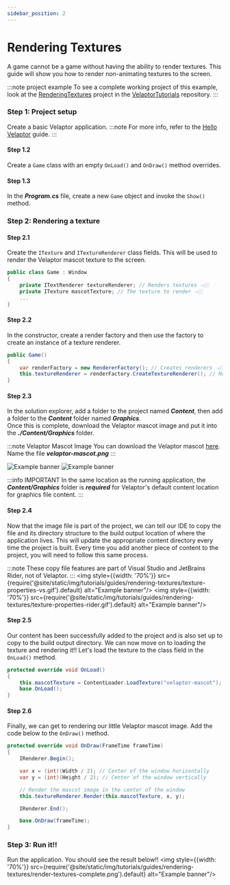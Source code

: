 ```yaml
---
sidebar_position: 2
---
```



# Rendering Textures

A game cannot be a game without having the ability to render textures.  This guide will show you how to render non-animating
textures to the screen.

:::note project example
To see a complete working project of this example, look at the [RenderingTextures](https://github.com/KinsonDigital/VelaptorTutorials/tree/master/RenderingTextures) project in the [VelaptorTutorials](https://github.com/KinsonDigital/VelaptorTutorials) repository.
:::


### <span class="color-step">Step 1: Project setup</span>

Create a basic Velaptor application.
:::note
For more info, refer to the [Hello Velaptor](./hello-velaptor) guide.
:::

#### <span class="color-sub-step"> Step 1.2</span>

Create a `Game` class with an empty `OnLoad()` and `OnDraw()` method overrides.

#### <span class="color-sub-step">Step 1.3</span>

In the _**Program.cs**_ file, create a new `Game` object and invoke the `Show()` method.


### <span class="color-step">Step 2: Rendering a texture</span>

#### <span class="color-sub-step">Step 2.1</span>

Create the `ITexture` and `ITextureRenderer` class fields.  This will be used to render the Velaptor mascot texture to the screen.

```csharp
public class Game : Window
{
    private ITextRenderer textureRenderer; // Renders textures 👈🏼
    private ITexture mascotTexture; // The texture to render 👈🏼
    ...
}
```

#### <span class="color-sub-step">Step 2.2</span>

In the constructor, create a render factory and then use the factory to create an instance of a texture renderer.

```csharp
public Game()
{
    var renderFactory = new RendererFactory(); // Creates renderers 👈🏼
    this.textureRenderer = renderFactory.CreateTextureRenderer(); // Renders textures 👈🏼
}
```

#### <span class="color-sub-step">Step 2.3</span>

In the solution explorer, add a folder to the project named _**Content**_, then add a folder to the _**Content**_ folder
named _**Graphics**_.  
Once this is complete, download the Velaptor mascot image and put it into the _**./Content/Graphics**_ folder.

:::note Velaptor Mascot Image
You can download the Velaptor mascot [here](../../../static/img/downloads/velaptor-mascot.png).  
Name the file _**velaptor-mascot.png**_
:::

<Tabs>
    <TabItem value="vs" label="Visual Studio" default>
        <img style={{width: '70%'}} src={require('@site/static/img/tutorials/guides/rendering-textures/add-texture-vs.gif').default} alt="Example banner"/>
    </TabItem>
    <TabItem value="banana" label="JetBrains Rider">
        <img style={{width: '70%'}} src={require('@site/static/img/tutorials/guides/rendering-textures/add-texture-rider.gif').default} alt="Example banner"/>
    </TabItem>
</Tabs>

:::info IMPORTANT
In the same location as the running application, the _**Content/Graphics**_ folder is _**required**_ for Velaptor's default content location for graphics file content.
:::

#### <span class="color-sub-step">Step 2.4</span>

Now that the image file is part of the project, we can tell our IDE to copy the file and its directory structure to the 
build output location of where the application lives.  This will update the appropriate 
content directory every time the project is built.  Every time you add another piece of content to the project, you will
need to follow this same process.

:::note
These copy file features are part of Visual Studio and JetBrains Rider, not of Velaptor.
:::
<Tabs>
    <TabItem value="vs" label="Visual Studio" default>
        <img style={{width: '70%'}} src={require('@site/static/img/tutorials/guides/rendering-textures/texture-properties-vs.gif').default} alt="Example banner"/>
    </TabItem>
    <TabItem value="banana" label="JetBrains Rider">
        <img style={{width: '70%'}} src={require('@site/static/img/tutorials/guides/rendering-textures/texture-properties-rider.gif').default} alt="Example banner"/>
    </TabItem>
</Tabs>

#### <span class="color-sub-step">Step 2.5</span>

Our content has been successfully added to the project and is also set up to copy to the build output directory.
We can now move on to loading the texture and rendering it!! Let's load the texture to the class field in the `OnLoad()` method.
```csharp
protected override void OnLoad()
{
    this.mascotTexture = ContentLoader.LoadTexture("velaptor-mascot");
    base.OnLoad();
}
```

#### <span class="color-sub-step">Step 2.6</span>

Finally, we can get to rendering our little Velaptor mascot image. Add the code below to the `OnDraw()` method.
```csharp
protected override void OnDraw(FrameTime frameTime)
{
    IRenderer.Begin();

    var x = (int)(Width / 2); // Center of the window horizontally
    var y = (int)(Height / 2); // Center of the window vertically

    // Render the mascot image in the center of the window
    this.textureRenderer.Render(this.mascotTexture, x, y);

    IRenderer.End();

    base.OnDraw(frameTime);
}
```


### <span class="color-step">Step 3: Run it!!</span>

Run the application. You should see the result below!!
<img style={{width: '70%'}} src={require('@site/static/img/tutorials/guides/rendering-textures/render-textures-complete.png').default} alt="Example banner"/>

